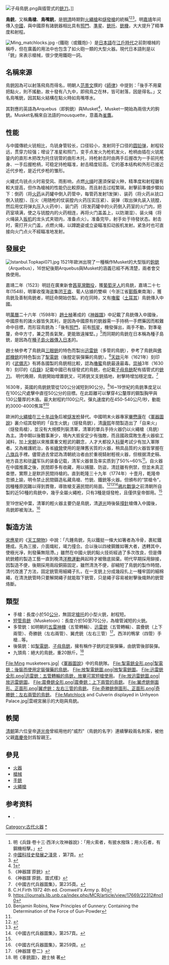 {{noteTA
|G1=軍事
|G2=長度單位
|G3=Firearms
}}
{{Mergefrom |1=鐵炮|time=2018-01-23T07:19:10+00:00}}
[[File:子母鳥銃.png|thumb]]與插管式的[[銃刀|銃刀]]。]]

'''鳥銃'''，又稱'''鳥槍'''、'''鳥嘴銃'''，是[[明朝|明]][[清朝|清]]時期對[[火繩槍|火繩槍]]和[[燧發槍|燧發槍]]的統稱<ref>明《兵錄·卷十三·西洋火攻神器說》：「用火索者，有披水撥珠；用火石者，有鋼機相擊。」</ref><ref name="中國科技史發展之淺見">[http://www.cckf.org.tw/PrincetonWorkshop/黃一農.doc 中國科技史發展之淺見] {{webarchive|url=https://web.archive.org/web/20160313092151/http://cckf.org.tw/princetonworkshop/%E9%BB%83%E4%B8%80%E8%BE%B2.doc |date=2016-03-13 }}，第7頁。</ref><ref>{{Cite book | author = 鐘少異 | title = 中國古代火藥火器史研究 | location = 北京 | publisher = 中國社會科學出版社 | date = 1995 | pages = 162頁 | ISBN = 7500418000 | url =http://book.xuexi365.com/ebook/detail_10320239.html | language = zh-hans | quote = 如明代後期從[[西方|西方]]傳來的火繩槍（matchlock）和燧發槍（flintlock，或譯燧石槍），明人統稱之為「鳥銃」。}}</ref>。明[[嘉靖|嘉靖]]年间傳入[[中國|中國]]，與中國原有諸銃器相比具有[[照門|照門]]、[[準星|準星]]、[[銃托|銃托]]、[[銃機|銃機]]，大大提升了精準度和射程。

[[File:Ming_matchlocks.jpg|thumb]]
-{鐵砲（或鐵炮}-）是[[日本語|日本語]]在[[江戶時代|江戶時代]]之前對槍械的稱呼，但在廣義的用法中也包含了如火砲一類的大型火器。現代日本語則是以「銃」來表示槍械，很少使用鐵砲一詞。

== 名稱來源 ==
鳥銃因為可以射落飛鳥而得名，明朝人[[范景文|范景文]]撰的《[[師律|師律]]》中提到：「後手不用棄把點火，則不搖動，故十發有八九中，即飛鳥之在林，皆可射落，因是得名。」又名鳥嘴銃，因其點火結構在點火時如鳥嘴啄水。

其對應的英語為Arquebus（即鉤銃）與Musket<ref>[https://news.sina.com.cn/o/2019-04-26/doc-ihvhiewr8377371.shtml]</ref>，Musket一開始為兩倍大的鉤銃。Musket名稱來自法語的mousquette，意義為[[雀鷹|雀鷹]]。

==性能==
与中國傳統火铳相比，鸟铳身管较长，口径较小，发射同于口径的[[圆铅弹|圆铅弹]]，射程较远，贯穿力较强；增设了准星和照门，变手点发火为枪机发火，枪柄由插在火铳尾銎内的直形木把改为托住铳管的曲形木托，持枪射击时由两手后握改为一手前托枪身、一手后握枪柄，可稳定持枪瞄准，射击精度较高。它的基本结构和外形已接近近代步枪，是近代步枪的雏形。

火繩式鸟铳点火时易受风、雨影响，点燃[[火绳|火绳]]时還須保留火种，精準度和射程雖有較大提高，但作為槍械的性能仍比較原始，而且射击过程繁瑣。射擊前準備步驟如下：倒药（将[[火药|火药]]从药罐中倒入药管中，每管药发射1发弹）、装药（将火药从铳口倒入铳膛）、压火（用随枪的仗装膛内火药压实压紧）、装弹（取出弹丸装入铳膛，然后用仗将弹丸压入火药中）、装门药（将发药罐中的火药倒入药室的火门内，把药室填满，使之与铳膛内的火药相连，再将火门盖盖上，以防潮湿）、装火绳（将火绳装入[[扳机|扳机]]的龙头式夹钳内，准备点火）。准备完毕，射手处于待發状态。射击时，需打开火门盖，点燃火绳，以蹲跪姿或立姿瞄准扣动扳机发射。紧急时也可直接向火门点火不經瞄准地发射。

== 發展史 ==
[[File:Istanbul.Topkapi071.jpg|thumb]]
1521年歐洲出現了一種稱作Musket的大型版的[[鉤銃|鉤銃]]（Arquebus），16世紀後期Arquebus與Musket的涵義已經不再清楚，兩者會交換使用。{{sfn|Chase|2003|p=61}}

嘉靖二年（1523）明廷在廣東新會[[茜草灣戰役|茜草灣戰役]]，獲[[葡萄牙人|葡萄牙人]]的鳥銃，嘉靖二十七年(1548)，明軍收復海盗集团[[王直|王直]]、葡人佔據的雙嶼（今浙江省[[鄞縣|鄞縣]]東南海），獲鳥銃及善制鳥銃者，明廷命開始仿製。約在同時，又有[[鄂圖曼帝國|嚕蜜]]（[[土耳其|土耳其]]）鳥銃傳入中國。

明[[萬曆|萬曆]]二十六年（1598年）[[趙士楨|趙士楨]]著成的《[[神器譜|神器譜]]》中記載了鳥銃傳入中國後，中國原有的諸火器皆失其利，是因為中國原有的銃器需一手持柄一手燃藥因而較難命中目標，而形容鳥銃為：「後有[[照門|照門]]，前有[[照星|照星]]，機發彈出，兩手不動，對準毫釐，命中方寸，兼之筒長氣聚，更能致遠摧堅。」<ref>《神器譜˙原銃》</ref>而同期的鳥銃在日本稱為種子島銃，是因為在[[種子島|種子島]][[火器傳入日本|火器傳入日本]]的。

趙士楨參考了鳥銃與[[三眼銃|三眼銃]]的特色而製出[[迅雷銃|迅雷銃]]（多管的鳥銃），參考了鳥銃與[[佛郎機銃|佛郎機銃]]的特色製出了[[掣電銃|掣電銃]]（後膛定裝彈藥的鳥銃）。<ref>《神器譜˙原銃、圖式樣》</ref>[[天啟|天啟]]元年（1621年）刻印的《[[武備志|武備志]]》有將各國製的鳥銃相比較，認為[[鄂圖曼帝國|嚕蜜]]鳥銃最遠最毒。[[崇禎|崇禎]]3年（1630年）刻印的《[[兵錄|兵錄]]》記載中國已有燧發式的鳥銃，也記載[[子母鳥銃|子母鳥銃]]配有插管式的[[刺刀|銃刀]]。
明代晚期，鳥銃開始增置銃叉，可將銃叉支銃插地，射擊時增加穩定度。<ref>《中國古代兵器圖集》，第235頁。</ref>

1630年，英國的鳥銃銃管從120公分減短到90公分。<ref>C.H.Firth 1972 4th ed. ''Cromwell's Army'' p. 80</ref>16~19世紀的鳥銃準度足以在100公尺處擊中直徑50公分的目標。在此距離可以擊穿4公釐厚的鋼製胸甲與130公釐厚的木盾。最大射程約1100公尺。彈丸速度約在450-540公尺/秒，動能約3000-4000焦耳<ref>https://journals.lib.unb.ca/index.php/MCR/article/view/17669/22312#no10</ref><ref>Benjamin Robins, New Principles of Gunnery: Containing the Determination of the Force of Gun-Powder</ref>

歐洲的[[火繩槍|火繩槍]]在[[三十年战争|三十年战争]]后被[[燧发枪|燧发枪]]替代。中國明末火器專家[[畢懋康|畢懋康]]在《[[軍器圖說|軍器圖說]]》裏介绍其發明的「自生火銃」（燧發鳥銃），清[[康熙|康熙]]年間製造出了「自来火」（燧發鳥槍），並沒有大規模列裝清軍，清軍的單兵手持火器仍以火繩槍（鳥銃）為主。清中期以後戰事漸少，境內大抵安定少有強敵，而且國政腐敗生產火器偷工減料，加上[[宋朝|宋朝]]以來推廣重文輕武的觀念，人才大都投入[[科舉|科舉]]考試少有加入軍隊者。又為維護統治，各省[[綠營|綠營]]使用的是陳舊劣質的火器，稍具品質的火器皆掌握在[[八旗兵|八旗兵]]手裡。儘管過去曾認為清朝統治者由於重視騎射輕視火器，但根据清史稿、地方县志和驻[[西藏|藏]]军队的装备记载，清军火器普及率实质到了50%~60%<ref name=":0" />。自火器在中國推廣之後，民間即多有收藏，用以捕獵、防盜，清廷雖有例禁，但並未真正查懲，實際上是默許民間持槍的。直到乾隆三十九年（1774年）十壹月，乾隆帝忽頒上諭，明令禁止民間鑄造私藏鳥槍、竹銃、鐵銃等火器。但頒布的“禁槍令”，因種種原因難以得到貫徹，導致槍支遍民間的局面。<ref name=":0">{{Cite web|url=http://dy.163.com/v2/article/T1383729011070/BUBKBGSV05238DGE|title=“禁槍”的大清，為何卻會槍支泛濫？|publisher=网易|date=2016-08-13}}</ref><ref>{{Cite web|url=http://dajia.qq.com/blog/424046118972888.html|title=乾隆禁枪(上)|publisher=腾讯|date=2014年7月23日|access-date=2017年12月24日|archive-url=https://web.archive.org/web/20171225035009/http://dajia.qq.com/blog/424046118972888.html|archive-date=2017年12月25日|dead-url=yes}}</ref><ref>《中國古代兵器圖集》，第257頁。</ref>[[鴉片戰爭|鴉片戰爭]]之前清朝所自製的近50種的鳥銃中，幾乎全屬火繩枪，只有3種是燧發枪，且僅供皇帝御用。<ref name="中國科技史發展之淺見"/>

至19世紀中葉，清軍的輕火器主要仍是鳥銃，清[[道光|道光]]時後裝[[撞針|撞針]]槍傳入中國後，鳥銃即被淘汰。<ref>《中國古代兵器圖集》，第259頁。</ref>

==製造方法==
[[宋應星|宋應星]]的《[[天工開物|天工開物]]》中說：「凡錘鳥銃，先以鐵挺一條大如箸者為冷骨，裹紅鐵錘成。先為三接，介面熾紅，竭力撞合。合以後以四棱鋼錐如箸大者，透轉其中，使極光凈，則發藥無阻滯。」雖然在中國火銃的點火技術經過了多次改良，但是傳統銃體的製造工藝一直到晚清[[洋務運動|洋務運動]]興起時才被徹底拋棄。明代早期採用鉚接，因製造不便，後期採用兩段銅箍固定，雖然清洗不便，卻縮短了鳥銃的製作時間，清代改進了方法，固定銃管用細繩子扎，在一支銃上分成幾段扎上一種牢固的細棉繩，在清洗銃管時只要解開繩子就能取下銃管，只是繩子容易被射擊後熾熱的銃管烙斷。

== 類型 ==
* 手槍：長度小於50[[公分|公分]]，無固定[[槍托|槍托]]的小型火銃，射程短。
* [[短管鳥銃|短管鳥銃]]（Musketoon）：長度介於50至70公分，為槍管減短的火銃。
* 多管銃：如明朝的[[五雷神機|五雷神機]]（五管轉輪）、[[迅雷銃|迅雷銃]]（五管轉輪）、震疊銃（上下兩管）、奇勝銃（左右兩管）、翼虎銃（左右三管）<ref>《神器譜˙卷二》</ref>。西洋的鴨掌（四管）手槍...等。
* 後裝銃：如[[掣電銃|掣電銃]]、[[子母鳥銃|子母鳥銃]]，擁有稱作子銃的定裝彈藥，由銃管後部裝彈。
* 九頭鳥：絕大的鳥銃，重20餘斤。<ref>明《車銃圖》，趙士楨 著</ref>
<gallery>
File:Ming musketeers.jpg|《[[軍器圖說|軍器圖說]]》中的鳥銃隊。
File:掣電銃全形.png|掣電銃：後裝而使用定裝彈藥的鳥銃。
File:放掣電銃圖.png|放掣電銃圖。
File:迅雷銃全形.png|迅雷銃：五管轉輪的鳥銃，放畢可當短槍使用。
File:放迅雷銃圖.png|放迅雷銃圖。
File:震疊銃全形.png|震疊銃：上下兩管的鳥銃。
File:翼虎銃側面形、正面形.png|翼虎銃：左右三管的鳥銃。
File:奇勝銃側面形、正面形.png|奇勝銃：左右兩管的鳥銃。
File:Matchlock and Culverin displayed in Unhyeon Palace.jpg|雲峴宮展示的大砲與鳥銃。
</gallery>

==軼聞==
[[清朝|清朝]]第六位皇帝[[道光帝|道光帝]]曾經用他的"威烈"（鳥銃的名字）連續擊殺兩名刺客，被他父親[[嘉慶帝|嘉慶帝]]封爲智親王。

== 參見 ==
* [[火器|火器]]
* [[槍械|槍械]]
* [[手銃|手銃]]
* [[火繩槍|火繩槍]]

== 参考资料 ==
{{reflist}}
* {{Citation |last=Chase |first=Kenneth |year=2003 |title=Firearms: A Global History to 1700 |publisher=Cambridge University Press |isbn=0-521-82274-2}}.
{{早期火器}}
[[Category:古代火器|Category:古代火器]]
[[Category:鳥銃|*]]